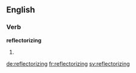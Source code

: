 ==English==

===Verb===
'''reflectorizing'''

# {{present participle of|reflectorize}}

[[de:reflectorizing]]
[[fr:reflectorizing]]
[[sv:reflectorizing]]